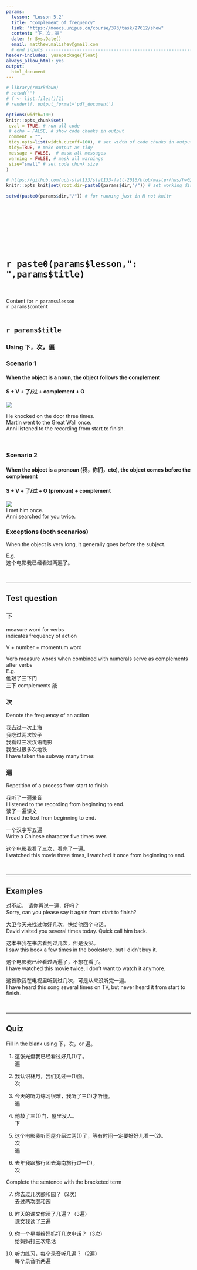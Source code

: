 ```yaml
---
params:
  lesson: "Lesson 5.2"
  title: "Complement of frequency"            
  link: "https://moocs.unipus.cn/course/373/task/27612/show"
  content: "下，次，遍"  
  date: !r Sys.Date()
  email: matthew.malishev@gmail.com    
  # end inputs ---------------------------------------------------------------
header-includes: \usepackage{float}
always_allow_html: yes
output:
  html_document 
---
```


```r
# library(rmarkdown)
# setwd("")
# f <- list.files()[1]
# render(f, output_format='pdf_document')
```

```r
options(width=100)
knitr::opts_chunk$set(
 eval = TRUE, # run all code
 # echo = FALSE, # show code chunks in output 
 comment = "",
 tidy.opts=list(width.cutoff=100), # set width of code chunks in output
 tidy=TRUE, # make output as tidy
 message = FALSE,  # mask all messages
 warning = FALSE, # mask all warnings 
 size="small" # set code chunk size
)

# https://github.com/ucb-stat133/stat133-fall-2016/blob/master/hws/hw02-tables-ggplot.Rmd
knitr::opts_knit$set(root.dir=paste0(params$dir,"/")) # set working dir

setwd(paste0(params$dir,"/")) # for running just in R not knitr
```

\  

\  

\  

\  

# `r paste0(params$lesson,": ",params$title)`    
\  

Content for `r params$lesson`  
`r params$content`      
\  

<!-- ____________________________________________________________________________ -->
<!-- ____________________________________________________________________________ -->
<!-- ____________________________________________________________________________ -->
<!-- start body -->  
  
## `r params$title`      

### Using 下，次，遍  

### Scenario 1  
#### When the object is a noun, the object follows the complement   
#### S + V + 了/过 + complement + O    

![](img/5_2_1.jpg)  

He knocked on the door three times.  
Martin went to the Great Wall once.  
Anni listened to the recording from start to finish.  

\  

### Scenario 2    
#### When the object is a pronoun  (我，你们，etc), the object comes before the complement    
#### S + V + 了/过 + O (pronoun) + complement    
  
![](img/5_2_2.jpg)      
I met him once.  
Anni searched for you twice.      

### Exceptions (both scenarios)    
When the object is very long, it generally goes before the subject.        

E.g.  
这个电影我已经看过两遍了。       

\  

******      
  
## Test question        


### 下    
measure word for verbs  
indicates frequency of action  

V + number + momentum word    

Verb measure words when combined with numerals serve as complements after verbs    
E.g.  
他敲了三下门      
三下 complements 敲     

### 次  
Denote the frequency of an action  

我去过一次上海   
我吃过两次饺子  
我看过三次汉语电影    
我坐过很多次地铁    
I have taken the subway many times  

### 遍  
Repetition of a process from start to finish  

我听了一遍录音   
I listened to the recording from beginning to end.       
读了一遍课文  
I read the text from beginning to end.       

一个汉字写五遍    
Write a Chinese character five times over.      

这个电影我看了三次，看完了一遍。   
I watched this movie three times, I watched it once from beginning to end.    

\  

******      
    
## Examples   
 
对不起， 请你再说一遍，好吗？  
Sorry, can you please say it again from start to finish?  

大卫今天来找过你好几次。快给他回个电话。   
David visited you several times today. Quick call him back.    

这本书我在书店看到过几次，但是没买。  
I saw this book a few times in the bookstore, but I didn't buy it.   
 
这个电影我已经看过两遍了，不想在看了。    
I have watched this movie twice, I don't want to watch it anymore.     

这首歌我在电视里听到过几次，可是从来没听完一遍。   
I have heard this song several times on TV, but never heard it from start to finish.  


\  

******      
  
## Quiz  
  
Fill in the blank using 下，次，or 遍。  
  
1.  
这张光盘我已经看过好几(1)了。   
遍   

2.  
我认识林月，我们见过一(1)面。  
次  

3.
今天的听力练习很难，我听了三(1)才听懂。  
遍    

4.  
他敲了三(1)门，屋里没人。  
下        

5.  
这个电影我听同屋介绍过两(1)了，等有时间一定要好好儿看一(2)。    
次  
遍 

6.  
去年我跟旅行团去海南旅行过一(1)。  
次  

Complete the sentence with the bracketed term  
  
7.  
你去过几次颐和园？（2次）  
去过两次颐和园   

8.  
昨天的课文你读了几遍？（3遍）  
课文我读了三遍    

9.  
你一个星期给妈妈打几次电话？（3次）  
给妈妈打三次电话  

10.  
听力练习，每个录音听几遍？（2遍）  
每个录音听两遍   

